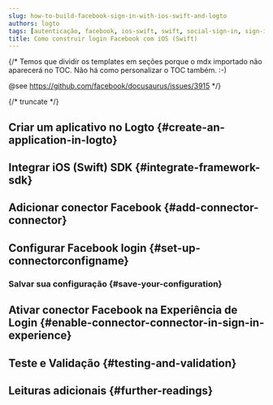 ```yaml
---
slug: how-to-build-facebook-sign-in-with-ios-swift-and-logto
authors: logto
tags: [autenticação, facebook, ios-swift, swift, social-sign-in, sign-in, login]
title: Como construir login Facebook com iOS (Swift)
---
```


{/*
  Temos que dividir os templates em seções porque o mdx importado não aparecerá no TOC.
  Não há como personalizar o TOC também. :-)

  @see https://github.com/facebook/docusaurus/issues/3915
*/}




{/* truncate */}

<Intro connector={connector} sdk="iOS (Swift)" link="https://developer.apple.com/ios" />

## Criar um aplicativo no Logto \{#create-an-application-in-logto}

<CreateApplication type="Native app" framework="iOS (Swift)" />

## Integrar iOS (Swift) SDK \{#integrate-framework-sdk}

<IntegrateSdk />

## Adicionar conector Facebook \{#add-connector-connector}

<AddSocialConnector connector={connector} framework="iOS (Swift)" />

## Configurar Facebook login \{#set-up-connectorconfigname}

<ConnectorGuide />

### Salvar sua configuração \{#save-your-configuration}

<SaveYourConfiguration connector={connector} />

## Ativar conector Facebook na Experiência de Login \{#enable-connector-connector-in-sign-in-experience}

<EnableSocialConnector connector={connector} />

## Teste e Validação \{#testing-and-validation}

<TestingAndValidation connector={connector} sdk="iOS (Swift)" />

## Leituras adicionais \{#further-readings}

<FurtherReadings />